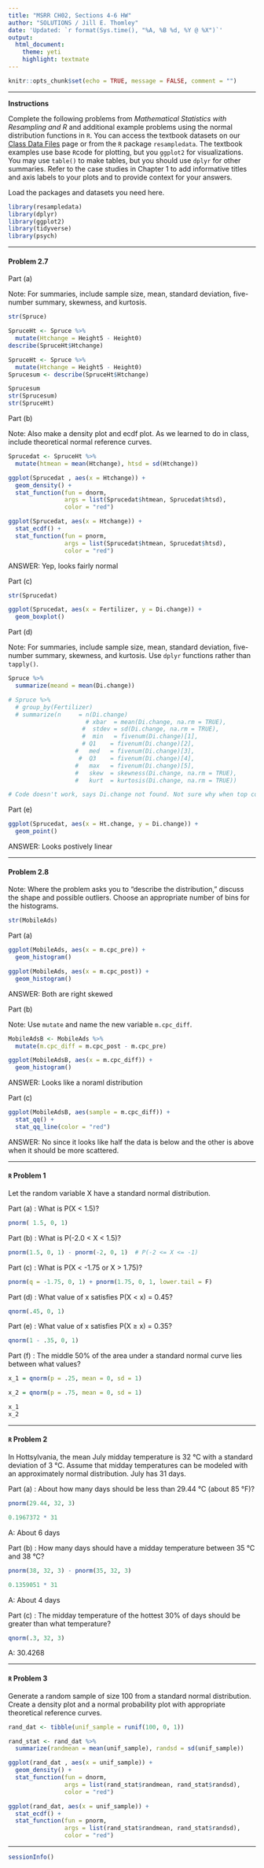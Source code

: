 ```yaml
---
title: "MSRR CH02, Sections 4-6 HW"
author: "SOLUTIONS / Jill E. Thomley"
date: 'Updated: `r format(Sys.time(), "%A, %B %d, %Y @ %X")`'
output: 
  html_document: 
    theme: yeti
    highlight: textmate
---
```


```r
knitr::opts_chunk$set(echo = TRUE, message = FALSE, comment = "")
```

***

**Instructions**

Complete the following problems from _Mathematical Statistics with Resampling and R_ and additional example problems using the normal distribution functions in `R`. You can access the textbook datasets on our [Class Data Files](https://stat-jet-asu.github.io/Datasets/DatasetList.html) page or from the `R` package `resampledata`. The textbook examples use base `R`code for plotting, but you `ggplot2` for visualizations. You may use `table()` to make tables, but you should use `dplyr` for other summaries. Refer to the case studies in Chapter 1 to add informative titles and axis labels to your plots and to provide context for your answers.

Load the packages and datasets you need here.

```r
library(resampledata)
library(dplyr)
library(ggplot2)
library(tidyverse)
library(psych)
```


***
#### Problem 2.7

Part (a)

Note: For summaries, include sample size, mean, standard deviation, five-number summary, skewness, and kurtosis.

```r
str(Spruce)

SpruceHt <- Spruce %>%
  mutate(Htchange = Height5 - Height0)
describe(SpruceHt$Htchange)
```

```r
SpruceHt <- Spruce %>%
  mutate(Htchange = Height5 - Height0)
Sprucesum <- describe(SpruceHt$Htchange)

Sprucesum
str(Sprucesum)
str(SpruceHt)
```

Part (b)

Note: Also make a density plot and ecdf plot. As we learned to do in class, include theoretical normal reference curves.

```r
Sprucedat <- SpruceHt %>%
  mutate(htmean = mean(Htchange), htsd = sd(Htchange))

ggplot(Sprucedat , aes(x = Htchange)) + 
  geom_density() +
  stat_function(fun = dnorm, 
                args = list(Sprucedat$htmean, Sprucedat$htsd),   
                color = "red")

ggplot(Sprucedat, aes(x = Htchange)) + 
  stat_ecdf() +
  stat_function(fun = pnorm, 
                args = list(Sprucedat$htmean, Sprucedat$htsd), 
                color = "red")
```



ANSWER: Yep, looks fairly normal

Part (c)

```r
str(Sprucedat)
```


```r


ggplot(Sprucedat, aes(x = Fertilizer, y = Di.change)) +
  geom_boxplot()
```

Part (d)

Note: For summaries, include sample size, mean, standard deviation, five-number summary, skewness, and kurtosis. Use `dplyr` functions rather than `tapply()`.


```r
Spruce %>%
  summarize(meand = mean(Di.change))

# Spruce %>%
  # group_by(Fertilizer)
  # summarize(n     = n(Di.change)
                      # xbar  = mean(Di.change, na.rm = TRUE),
                     #  stdev = sd(Di.change, na.rm = TRUE),
                     #  min   = fivenum(Di.change)[1],
                     # Q1    = fivenum(Di.change)[2],
                   #   med   = fivenum(Di.change)[3],                  
                    #  Q3    = fivenum(Di.change)[4],
                   #   max   = fivenum(Di.change)[5],
                   #   skew  = skewness(Di.change, na.rm = TRUE),
                   #   kurt  = kurtosis(Di.change, na.rm = TRUE))

# Code doesn't work, says Di.change not found. Not sure why when top code works
```





Part (e)

```r
ggplot(Sprucedat, aes(x = Ht.change, y = Di.change)) +
  geom_point()
```

ANSWER: Looks postively linear


***
#### Problem 2.8

Note: Where the problem asks you to "describe the distribution," discuss the shape and possible outliers. Choose an appropriate number of bins for the histograms.

```r
str(MobileAds)
```


Part (a)

```r
ggplot(MobileAds, aes(x = m.cpc_pre)) +
  geom_histogram()

ggplot(MobileAds, aes(x = m.cpc_post)) +
  geom_histogram()
```

ANSWER: Both are right skewed

Part (b)

Note: Use `mutate` and name the new variable `m.cpc_diff`.

```r
MobileAdsB <- MobileAds %>%
  mutate(m.cpc_diff = m.cpc_post - m.cpc_pre)

ggplot(MobileAdsB, aes(x = m.cpc_diff)) +
  geom_histogram()
```

ANSWER: Looks like a noraml distribution

Part (c)

```r
ggplot(MobileAdsB, aes(sample = m.cpc_diff)) + 
  stat_qq() +
  stat_qq_line(color = "red")
```

ANSWER: No since it looks like half the data is below and the other is above when it should be more scattered. 


***
#### `R` Problem 1

Let the random variable X have a standard normal distribution.

Part (a) : What is P(X < 1.5)?

```r
pnorm( 1.5, 0, 1)
```

Part (b) : What is P(-2.0 < X < 1.5)?

```r
pnorm(1.5, 0, 1) - pnorm(-2, 0, 1)  # P(-2 <= X <= -1)
```

Part (c) : What is P(X < -1.75 or X > 1.75)?

```r
pnorm(q = -1.75, 0, 1) + pnorm(1.75, 0, 1, lower.tail = F)
```

Part (d) : What value of x satisfies P(X < x) = 0.45?

```r
qnorm(.45, 0, 1)
```

Part (e) : What value of x satisfies P(X ≥ x) = 0.35?

```r
qnorm(1 - .35, 0, 1)
```

Part (f) : The middle 50% of the area under a standard normal curve lies between what values?

```r
x_1 = qnorm(p = .25, mean = 0, sd = 1)

x_2 = qnorm(p = .75, mean = 0, sd = 1)

x_1 
x_2
```


***
#### `R` Problem 2

In Hottsylvania, the mean July midday temperature is 32 °C with a standard deviation of 3 °C. Assume that midday temperatures can be modeled with an approximately normal distribution. July has 31 days.

Part (a) : About how many days should be less than 29.44 °C (about 85 °F)?

```r
pnorm(29.44, 32, 3)

0.1967372 * 31
```

A: About 6 days

Part (b) : How many days should have a midday temperature between 35 °C and 38 °C?

```r
pnorm(38, 32, 3) - pnorm(35, 32, 3)

0.1359051 * 31
```

A: About 4 days

Part (c) : The midday temperature of the hottest 30% of days should be greater than what temperature?

```r
qnorm(.3, 32, 3)
```

A: 30.4268

***
#### `R` Problem 3

Generate a random sample of size 100 from a standard normal distribution. Create a density plot and a normal probability plot with appropriate theoretical reference curves.

```r
rand_dat <- tibble(unif_sample = runif(100, 0, 1))

rand_stat <- rand_dat %>%
  summarize(randmean = mean(unif_sample), randsd = sd(unif_sample))

ggplot(rand_dat , aes(x = unif_sample)) + 
  geom_density() +
  stat_function(fun = dnorm, 
                args = list(rand_stat$randmean, rand_stat$randsd),   
                color = "red")

ggplot(rand_dat, aes(x = unif_sample)) + 
  stat_ecdf() +
  stat_function(fun = pnorm, 
                args = list(rand_stat$randmean, rand_stat$randsd), 
                color = "red")
```



***

```r
sessionInfo()
```
